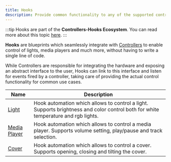 ```yaml
---
title: Hooks
description: Provide common functionality to any of the supported controllers. Build controller-based automations for media players, lights and much more in just a few clicks.
---
```


:::tip
Hooks are part of the **Controllers-Hooks Ecosystem**. You can read more about this topic [here](/docs/controllers-hooks-ecosystem).
:::

**Hooks** are blueprints which seamlessly integrate with [Controllers](controllers) to enable control of lights, media players and much more, without having to write a single line of code.

While Controllers are responsible for integrating the hardware and exposing an abstract interface to the user, Hooks can link to this interface and listen for events fired by a controller, taking care of providing the actual control functionality for common use cases.

| Name                                                | Description                                                                                                                       |
| --------------------------------------------------- | --------------------------------------------------------------------------------------------------------------------------------- |
| [Light](/docs/blueprints/hooks/light)               | Hook automation which allows to control a light. Supports brightness and color control both for white temperature and rgb lights. |
| [Media Player](/docs/blueprints/hooks/media_player) | Hook automation which allows to control a media player. Supports volume setting, play/pause and track selection.                  |
| [Cover](/docs/blueprints/hooks/cover)               | Hook automation which allows to control a cover. Supports opening, closing and tilting the cover.                                 |

